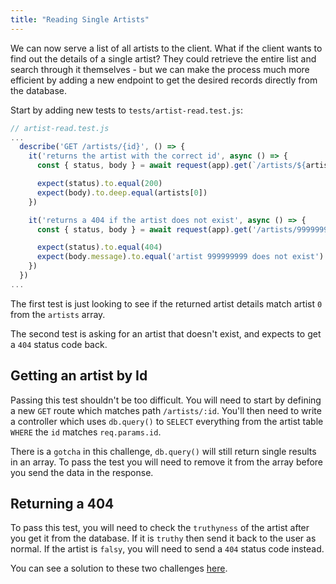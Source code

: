 ```yaml
---
title: "Reading Single Artists"
---
```


We can now serve a list of all artists to the client. What if the client wants to find out the details of a single artist? They could retrieve the entire list and search through it themselves - but we can make the process much more efficient by adding a new endpoint to get the desired records directly from the database.

Start by adding new tests to `tests/artist-read.test.js`:

```js
// artist-read.test.js
...
  describe('GET /artists/{id}', () => {
    it('returns the artist with the correct id', async () => {
      const { status, body } = await request(app).get(`/artists/${artists[0].id}`).send()

      expect(status).to.equal(200)
      expect(body).to.deep.equal(artists[0])
    })

    it('returns a 404 if the artist does not exist', async () => {
      const { status, body } = await request(app).get('/artists/999999999').send()

      expect(status).to.equal(404)
      expect(body.message).to.equal('artist 999999999 does not exist')
    })
  })
...
```

The first test is just looking to see if the returned artist details match artist `0` from the `artists` array.

The second test is asking for an artist that doesn't exist, and expects to get a `404` status code back.

## Getting an artist by Id

Passing this test shouldn't be too difficult. You will need to start by defining a new `GET` route which matches path `/artists/:id`. You'll then need to write a controller which uses `db.query()` to `SELECT` everything from the artist table `WHERE` the `id` matches `req.params.id`.

There is a `gotcha` in this challenge, `db.query()` will still return single results in an array. To pass the test you will need to remove it from the array before you send the data in the response.

## Returning a 404

To pass this test, you will need to check the `truthyness` of the artist after you get it from the database. If it is `truthy` then send it back to the user as normal. If the artist is `falsy`, you will need to send a `404` status code instead.

You can see a solution to these two challenges [here](https://hackmd.io/WU9oZzkfT0KdZUE9GAK3sA).
